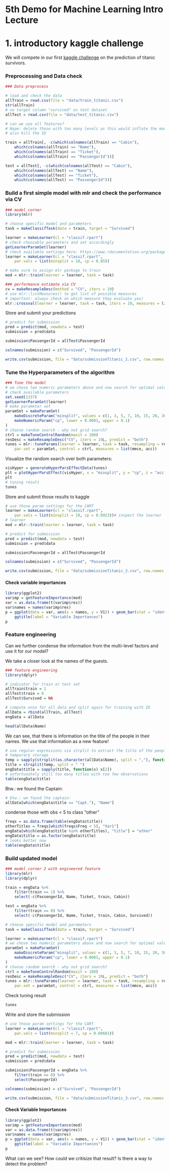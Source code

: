 # 5th Demo for Machine Learning Intro Lecture

# 1. introductory kaggle challenge

We will compete in our first [kaggle challenge](https://www.kaggle.com/c/titanic) on the prediction of titanic survivors. 

### Preprocessing and Data check

```r
### Data preprocess

# load and check the data
allTrain = read.csv(file = "data/train_titanic.csv")
str(allTrain)
# no target column "survived" on test dataset
allTest = read.csv(file = "data/test_titanic.csv")

# can we use all features? 
# Nope: delete those with too many levels as this would inflate the model 
# also kill the ID

train = allTrain[, -c(which(colnames(allTrain) == "Cabin"), 
    which(colnames(allTrain) == "Name"), 
    which(colnames(allTrain) == "Ticket"), 
    which(colnames(allTrain) == "PassengerId"))]

test = allTest[, -c(which(colnames(allTest) == "Cabin"), 
    which(colnames(allTest) == "Name"), 
    which(colnames(allTest) == "Ticket"), 
    which(colnames(allTest) == "PassengerId"))]
```

### Build a first simple model with mlr and check the performance via CV

```r
### model corner
library(mlr)

# choose specific model and parameters 
task = makeClassifTask(data = train, target = "Survived")

learner = makeLearner(cl = "classif.rpart")
# check choosable parameters and set accordingly
getLearnerParamSet(learner)
# check available settings here: https://www.rdocumentation.org/packages/rpart/versions/4.1-12/topics/rpart.control
learner = makeLearner(cl = "classif.rpart", 
    par.vals = list(minsplit = 10, cp = 0.05))

# make sure to assign mlr package to train
mod = mlr::train(learner = learner, task = task)

### performance estimate via CV
cv = makeResampleDesc(method = "CV", iters = 10)
# use mlr::listMeasures() to get list of possible measures
# important: always check on which measure they evaluate you!
mlr::crossval(learner = learner, task = task, iters = 10, measures = list(mmce, acc))
```

Store and submit your predictions

```r
# predict for submission
pred = predict(mod, newdata = test)
submission = pred$data

submission$PassengerId = allTest$PassengerId

colnames(submission) = c("Survived", "PassengerId")

write.csv(submission, file = "data/submissionTitanic_1.csv", row.names = FALSE)
```

### Tune the Hyperparameters of the algorithm

```r
### Tune the model 
# we chose two numeric parameters above and now search for optimal values
# check available parameters
set.seed(1337)
getLearnerParamSet(learner)
# make parameter set
paramSet = makeParamSet(
    makeDiscreteParam("minsplit", values = c(1, 3, 5, 7, 10, 15, 20, 30, 40, 45, 50, 60, 70, 100)), 
    makeNumericParam("cp", lower = 0.0001, upper = 0.1)
)
# choose random search - why not grid search?
ctrl = makeTuneControlRandom(maxit = 100)
resDesc = makeResampleDesc("CV", iters = 10L, predict = "both")
tunes = mlr::tuneParams(learner = learner, task = task, resampling = resDesc,
    par.set = paramSet, control = ctrl, measures = list(mmce, acc))
```

Visualize the random search over both parameters:

```r
visHyper = generateHyperParsEffectData(tunes)
plt = plotHyperParsEffect(visHyper, x = "minsplit", y = "cp", z = "acc.test.mean")
plt
# tuning result
tunes
```

Store and submit those results to kaggle

```r
# use those param settings for the CART
learner = makeLearner(cl = "classif.rpart", 
    par.vals = list(minsplit = 10, cp = 0.0923))# inspect the learner
# learner
mod = mlr::train(learner = learner, task = task)

# predict for submission
pred = predict(mod, newdata = test)
submission = pred$data

submission$PassengerId = allTest$PassengerId

colnames(submission) = c("Survived", "PassengerId")

write.csv(submission, file = "data/submissionTitanic_2.csv", row.names = FALSE)
```

#### Check variable importances

```r
library(ggplot2)
varimp = getFeatureImportance(mod)
var = as.data.frame(t(varimp$res))
var$names = names(varimp$res)
p = ggplot(data = var, aes(x = names, y = V1)) + geom_bar(stat = "identity") +
    ggtitle(label = "Variable Importances")
p
```

### Feature engineering

Can we further condense the information from the multi-level factors and use it for our model?

We take a closer look at the names of the guests. 

```r
### feature engineering
library(dplyr)

# indicator for train or test set
allTrain$train = 1
allTest$train = 0
allTest$Survived = NA

# compute once for all data and split again for training with ID
allData = rbind(allTrain, allTest)
engData = allData

head(allData$Name)
```

We can see, that there is information on the title of the people in their names. We use that information as a new feature!

```r
# use regular expressions via strplit to extract the title of the people
# temporary storage
temp = sapply(strsplit(as.character(allData$Name), split = ","), function(x) x[2])
title = strsplit(temp, split = " ")
engData$title = sapply(title, function(x) x[2])
# unfortunately still too many titles with too few observations
table(engData$title)
```

Btw.: we found the Captain:

```r
# btw.: we found the captain:
allData[which(engData$title == "Capt."), "Name"]
```

condense those with obs < 5 to class "other"

```r
freqs = as.data.frame(table(engData$title))
otherTitles = freqs[which(freqs$Freq < 5), "Var1"]
engData[which(engData$title %in% otherTitles), "title"] = "other"
engData$title = as.factor(engData$title)
# looks better now
table(engData$title)
```

### Build updated model

```r
### model corner 2 with engineered feature
library(mlr)
library(dplyr)

train = engData %>% 
    filter(train == 1) %>%
    select(-c(PassengerId, Name, Ticket, train, Cabin))

test = engData %>% 
    filter(train == 0) %>%
    select(-c(PassengerId, Name, Ticket, train, Cabin, Survived))

# choose specific model and parameters 
task = makeClassifTask(data = train, target = "Survived")

learner = makeLearner(cl = "classif.rpart")
# we chose two numeric parameters above and now search for optimal values
paramSet = makeParamSet(
    makeDiscreteParam("minsplit", values = c(1, 3, 5, 7, 10, 15, 20, 30, 40, 45, 50, 60, 70, 100)), 
    makeNumericParam("cp", lower = 0.0001, upper = 0.1)
)
# choose random search - why not grid search?
ctrl = makeTuneControlRandom(maxit = 100)
resDesc = makeResampleDesc("CV", iters = 10L, predict = "both")
tunes = mlr::tuneParams(learner = learner, task = task, resampling = resDesc,
    par.set = paramSet, control = ctrl, measures = list(mmce, acc))
```

Check tuning result

```r
tunes
```

Write and store the submission

```r
# use those param settings for the CART
learner = makeLearner(cl = "classif.rpart", 
    par.vals = list(minsplit = 7, cp = 0.00601))

mod = mlr::train(learner = learner, task = task)

# predict for submission
pred = predict(mod, newdata = test)
submission = pred$data

submission$PassengerId = engData %>% 
    filter(train == 0) %>%
    select(PassengerId)

colnames(submission) = c("Survived", "PassengerId")

write.csv(submission, file = "data/submissionTitanic_3.csv", row.names = FALSE)
```

#### Check Variable Importances

```r
library(ggplot2)
varimp = getFeatureImportance(mod)
var = as.data.frame(t(varimp$res))
var$names = names(varimp$res)
p = ggplot(data = var, aes(x = names, y = V1)) + geom_bar(stat = "identity") +
    ggtitle(label = "Variable Importances")
p
```

What can we see? How could we critisize that result? Is there a way to detect the problem?

